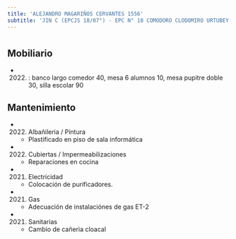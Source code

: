 ```yaml
---
title: 'ALEJANDRO MAGARIÑOS CERVANTES 1556'
subtitle: 'JIN C (EPCJS 18/07°) - EPC N° 18 COMODORO CLODOMIRO URTUBEY'
---
```


#


## Mobiliario

*  (2022) : banco largo comedor 40, mesa 6 alumnos 10, mesa pupitre doble 30, silla escolar 90 





## Mantenimiento

*  (2022) Albañileria / Pintura 
    + Plastificado en piso de sala informática

*  (2022) Cubiertas / Impermeabilizaciones 
    + Reparaciones en cocina

*  (2021) Electricidad 
    + Colocación de purificadores.

*  (2021) Gas 
    + Adecuación de instalaciónes de gas ET-2

*  (2021) Sanitarias 
    + Cambio de cañerìa cloacal



